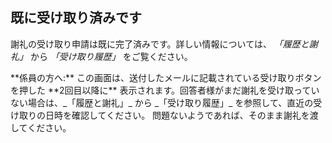 ## 既に受け取り済みです

謝礼の受け取り申請は既に完了済みです。詳しい情報については、 _「履歴と謝礼」_ から _「受け取り履歴」_ をご覧ください。

<div className="markup_div markdown-alert markdown-alert-note">
  **係員の方へ:** この画面は、送付したメールに記載されている受け取りボタンを押した **2回目以降に**
  表示されます。回答者様がまだ謝礼を受け取っていない場合は、_「履歴と謝礼」_ から _「受け取り履歴」_
  を参照して、直近の受け取りの日時を確認してください。 問題ないようであれば、そのまま謝礼を渡してください。
</div>
